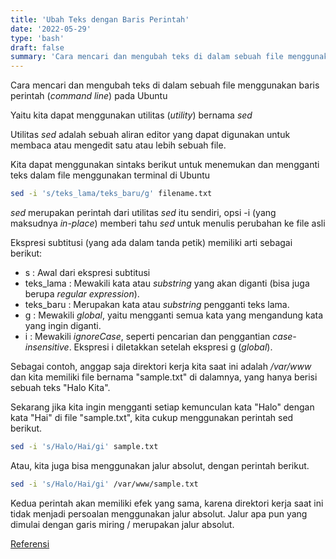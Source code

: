 ```yaml
---
title: 'Ubah Teks dengan Baris Perintah'
date: '2022-05-29'
type: 'bash'
draft: false
summary: 'Cara mencari dan mengubah teks di dalam sebuah file menggunakan baris perintah (command line) pada Ubuntu'
---
```


Cara mencari dan mengubah teks di dalam sebuah file menggunakan baris perintah (_command line_) pada Ubuntu

Yaitu kita dapat menggunakan utilitas (_utility_) bernama _sed_

Utilitas _sed_ adalah sebuah aliran editor yang dapat digunakan untuk membaca atau mengedit satu atau lebih sebuah file.

Kita dapat menggunakan sintaks berikut untuk menemukan dan mengganti teks dalam file menggunakan terminal di Ubuntu

```bash
sed -i 's/teks_lama/teks_baru/g' filename.txt
```

_sed_ merupakan perintah dari utilitas _sed_ itu sendiri,
opsi -i (yang maksudnya _in-place_) memberi tahu _sed_ untuk menulis perubahan ke file asli

Ekspresi subtitusi (yang ada dalam tanda petik) memiliki arti sebagai berikut:
- s : Awal dari ekspresi subtitusi
- teks_lama : Mewakili kata atau _substring_ yang akan diganti (bisa juga berupa _regular expression_).
- teks_baru : Merupakan kata atau _substring_ pengganti teks lama.
- g : Mewakili _global_, yaitu mengganti semua kata yang mengandung kata yang ingin diganti.
- i : Mewakili _ignoreCase_, seperti pencarian dan penggantian _case-insensitive_. Ekspresi i diletakkan setelah ekspresi g (_global_).

Sebagai contoh, anggap saja direktori kerja kita saat ini adalah _/var/www_ dan kita memiliki file bernama "sample.txt" di dalamnya, yang hanya berisi sebuah teks "Halo Kita".

Sekarang jika kita ingin mengganti setiap kemunculan kata "Halo" dengan kata "Hai" di file "sample.txt", kita cukup menggunakan perintah sed berikut.

```bash
sed -i 's/Halo/Hai/gi' sample.txt
```

Atau, kita juga bisa menggunakan jalur absolut, dengan perintah berikut.

```bash
sed -i 's/Halo/Hai/gi' /var/www/sample.txt
```

Kedua perintah akan memiliki efek yang sama, karena direktori kerja saat ini tidak menjadi persoalan menggunakan jalur absolut.
Jalur apa pun yang dimulai dengan garis miring / merupakan jalur absolut.

[Referensi](https://www.tutorialrepublic.com/faq/how-to-find-and-replace-text-within-a-file-using-command-line-in-ubuntu.php)